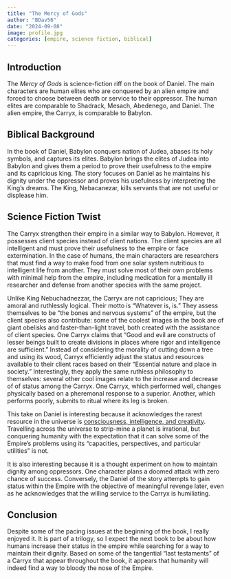 ```yaml
---
title: "The Mercy of Gods"
author: "BDav56"
date: "2024-09-08"
image: profile.jpg
categories: [empire, science fiction, biblical]
---
```


## Introduction

The *Mercy of Gods* is science-fiction riff on the book of Daniel. The main characters are human elites who are conquered by an alien empire and forced to choose between death or service to their oppressor. The human elites are comparable to Shadrack, Mesach, Abedenego, and Daniel. The alien empire, the Carryx, is comparable to Babylon.

## Biblical Background

In the book of Daniel, Babylon conquers nation of Judea, abases its holy symbols, and captures its elites. Babylon brings the elites of Judea into Babylon and gives them a period to prove their usefulness to the empire and its capricious king. The story focuses on Daniel as he maintains his dignity under the oppressor and proves his usefulness by interpreting the King's dreams. The King, Nebacanezar, kills servants that are not useful or displease him.

## Science Fiction Twist

The Carryx strengthen their empire in a similar way to Babylon. However, it possesses client species instead of client nations. The client species are all intelligent and must prove their usefulness to the empire or face extermination. In the case of humans, the main characters are researchers that must find a way to make food from one solar system nutritious to intelligent life from another. They must solve most of their own problems with minimal help from the empire, including medication for a mentally ill researcher and defense from another species with the same project.

Unlike King Nebuchadnezzar, the Carryx are not capricious; They are amoral and ruthlessly logical. Their motto is "Whatever is, is." They assess themselves to be "the bones and nervous systems" of the empire, but the client species also contribute: some of the coolest images in the book are of giant obelisks and faster-than-light travel, both created with the assistance of client species. One Carryx claims that "Good and evil are constructs of lesser beings built to create divisions in places where rigor and intelligence are sufficient." Instead of considering the morality of cutting down a tree and using its wood, Carryx efficiently adjust the status and resources available to their client races based on their "Essential nature and place in society." Interestingly, they apply the same ruthless philosophy to themselves: several other cool images relate to the increase and decrease of of status among the Carryx. One Carryx, which performed well, changes physically based on a pheremonal response to a superior. Another, which performs poorly, submits to ritual where its leg is broken.

This take on Daniel is interesting because it acknowledges the rarest resource in the universe is [consciousness, intelligence, and creativity]{.underline}. Travelling across the universe to strip-mine a planet is irrational, but conquering humanity with the expectation that it can solve some of the Empire's problems using its "capacities, perspectives, and particular utilities" is not.

It is also interesting because it is a thought experiment on how to maintain dignity among oppressors. One character plans a doomed attack with zero chance of success. Conversely, the Daniel of the story attempts to gain status within the Empire with the objective of meaningful revenge later, even as he acknowledges that the willing service to the Carryx is humiliating.

## Conclusion

Despite some of the pacing issues at the beginning of the book, I really enjoyed it. It is part of a trilogy, so I expect the next book to be about how humans increase their status in the empire while searching for a way to maintain their dignity. Based on some of the tangential "last testaments" of a Carryx that appear throughout the book, it appears that humanity will indeed find a way to bloody the nose of the Empire.
